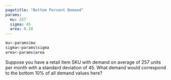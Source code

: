 ```yaml
---
pagetitle: "Bottom Percent Demand"
params:
  mu: 257
  sigma: 45
  area: 0.10
---
```


```r
mu<-params$mu
sigma<-params$sigma
area<-params$area
```

Suppose you have a retail item SKU with demand on average of 257 units per month with a standard deviation of 45. What demand would correspond to the bottom 10% of all demand values here?
